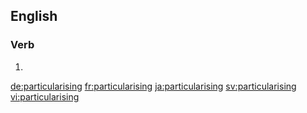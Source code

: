 ==English==

===Verb===
{{head|en}}

# {{present participle of|particularise|lang=en}}

[[de:particularising]]
[[fr:particularising]]
[[ja:particularising]]
[[sv:particularising]]
[[vi:particularising]]
